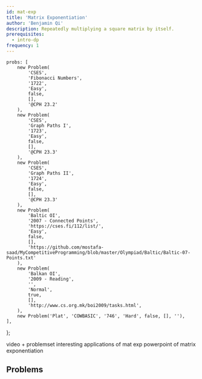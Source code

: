 ```yaml
---
id: mat-exp
title: 'Matrix Exponentiation'
author: 'Benjamin Qi'
description: Repeatedly multiplying a square matrix by itself.
prerequisites:
  - intro-dp
frequency: 1
---
```




	probs: [
		new Problem(
			'CSES',
			'Fibonacci Numbers',
			'1722',
			'Easy',
			false,
			[],
			'@CPH 23.2'
		),
		new Problem(
			'CSES',
			'Graph Paths I',
			'1723',
			'Easy',
			false,
			[],
			'@CPH 23.3'
		),
		new Problem(
			'CSES',
			'Graph Paths II',
			'1724',
			'Easy',
			false,
			[],
			'@CPH 23.3'
		),
		new Problem(
			'Baltic OI',
			'2007 - Connected Points',
			'https://cses.fi/112/list/',
			'Easy',
			false,
			[],
			'https://github.com/mostafa-saad/MyCompetitiveProgramming/blob/master/Olympiad/Baltic/Baltic-07-Points.txt'
		),
		new Problem(
			'Balkan OI',
			'2009 - Reading',
			'',
			'Normal',
			true,
			[],
			'http://www.cs.org.mk/boi2009/tasks.html',
		),
		new Problem('Plat', 'COWBASIC', '746', 'Hard', false, [], ''),
	],
};

<Resources>
	<Resource source="CP2" title="5.9 - Powers of a Square Matrix"></Resource>
	<Resource source="CPH" title="23 - Matrices"></Resource>
	<Resource
		source="CF"
		url="https://codeforces.com/blog/entry/80195"
		title="Errichto - Matrix Exponentiation"
		starred
	>
		video + problemset
	</Resource>
	<Resource source="CF" title="Cool tricks using Matrix Exponential" url="https://codeforces.com/blog/entry/43225">
	    interesting applications of mat exp
	</Resource>
	<Resource source="Mostafa" title="Matrix Power Applications" url="https://github.com/mostafa-saad/ArabicCompetitiveProgramming/blob/master/04%20Math/Algorithms_Number_Theory_06_Matrix_Power_Applications.pptx">
	    powerpoint of matrix exponentiation
	</Resource>
</Resources>

## Problems

<Problems problems={problems.probs} />
